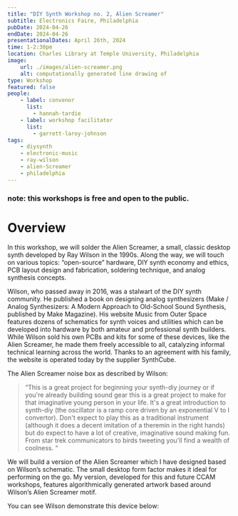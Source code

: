 ```yaml
---
title: "DIY Synth Workshop no. 2, Alien Screamer"
subtitle: Electronics Faire, Philadelphia
pubDate: 2024-04-26
endDate: 2024-04-26
presentationalDates: April 26th, 2024
time: 1-2:30pm
location: Charles Library at Temple University, Philadelphia
image:
    url: ./images/alien-screamer.png
    alt: computationally generated line drawing of
type: Workshop
featured: false
people: 
    - label: convenor 
      list: 
        - hannah-tardie
    - label: workshop facilitator
      list: 
        - garrett-laroy-johnson
tags:
    - diysynth
    - electronic-music
    - ray-wilson
    - alien-Screamer
    - philadelphia
---
```


### note: this workshops is free and open to the public.  

# Overview

In this workshop, we will solder the Alien Screamer, a small, classic desktop synth developed by Ray Wilson in the 1990s. Along the way, we will touch on various topics: “open-source” hardware, DIY synth economy and ethics, PCB layout design and fabrication, soldering technique, and analog synthesis concepts. 

Wilson, who passed away in 2016, was a stalwart of the DIY synth community. He published a book on designing analog synthesizers (Make / Analog Synthesizers: A Modern Approach to Old-School Sound Synthesis, published by Make Magazine). His website Music from Outer Space features dozens of schematics for synth voices and utilities which can be developed into hardware by both amateur and professional synth builders. While Wilson sold his own PCBs and kits for some of these devices, like the Alien Screamer, he made them freely accessible to all, catalyzing informal technical learning across the world. Thanks to an agreement with his family, the website is operated today by the supplier SynthCube.

The Alien Screamer noise box as described by Wilson: 

> “This is a great project for beginning your synth-diy journey or if you're already building sound gear this is a great project to make for that imaginative young person in your life. It's a great introduction to synth-diy (the oscillator is a ramp core driven by an exponential V to I convertor). Don't expect to play this as a traditional instrument (although it does a decent imitation of a theremin in the right hands) but do expect to have a lot of creative, imaginative sound making fun. From star trek communicators to birds tweeting you'll find a wealth of coolness. “ 

We will build a version of the Alien Screamer which I have designed based on Wilson’s schematic. The small desktop form factor makes it ideal for performing on the go. My version, developed for this and future CCAM workshops, features algorithmically generated artwork based around Wilson’s Alien Screamer motif. 

You can see Wilson demonstrate this device below:

<YouTube id="HiQfAWynVTY" />